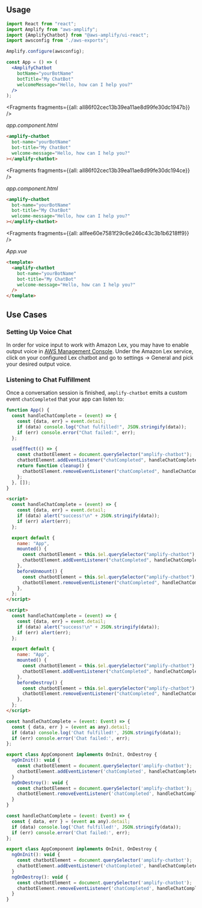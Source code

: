 ## Usage

<FilterContent framework="react">

```jsx
import React from "react";
import Amplify from "aws-amplify";
import {AmplifyChatbot} from "@aws-amplify/ui-react";
import awsconfig from "./aws-exports";

Amplify.configure(awsconfig);

const App = () => (
  <AmplifyChatbot
    botName="yourBotName"
    botTitle="My ChatBot"
    welcomeMessage="Hello, how can I help you?"
  />
);
```

</FilterContent>

<FilterContent framework="angular">




<Fragments fragments={{all: all86f02cec13b39ea11ae8d99fe30dc1947b}} />

_app.component.html_

```html
<amplify-chatbot
  bot-name="yourBotName"
  bot-title="My ChatBot"
  welcome-message="Hello, how can I help you?"
></amplify-chatbot>
```

</FilterContent>

<FilterContent framework="ionic">




<Fragments fragments={{all: all86f02cec13b39ea11ae8d99fe30dc194ce}} />

_app.component.html_

```html
<amplify-chatbot
  bot-name="yourBotName"
  bot-title="My ChatBot"
  welcome-message="Hello, how can I help you?"
></amplify-chatbot>
```

</FilterContent>

<FilterContent framework="vue">




<Fragments fragments={{all: allfee60e7581f29c6e246c43c3b1b6218ff9}} />

_App.vue_

```html
<template>
  <amplify-chatbot
    bot-name="yourBotName"
    bot-title="My ChatBot"
    welcome-message="Hello, how can I help you?"
  />
</template>
```

</FilterContent>

<ui-component-props tag="amplify-chatbot" prop-type="attr" use-table-headers></ui-component-props>

## Use Cases

### Setting Up Voice Chat

In order for voice input to work with Amazon Lex, you may have to enable output voice in [AWS Management Console](https://console.aws.amazon.com/console/home). Under the Amazon Lex service, click on your configured Lex chatbot and go to settings -> General and pick your desired output voice.

### Listening to Chat Fulfillment

Once a conversation session is finished, `amplify-chatbot` emits a custom event `chatCompleted` that your app can listen to:

<FilterContent framework="react">

```js
function App() {
  const handleChatComplete = (event) => {
    const {data, err} = event.detail;
    if (data) console.log("Chat fulfilled!", JSON.stringify(data));
    if (err) console.error("Chat failed:", err);
  };

  useEffect(() => {
    const chatbotElement = document.querySelector("amplify-chatbot");
    chatbotElement.addEventListener("chatCompleted", handleChatComplete);
    return function cleanup() {
      chatbotElement.removeEventListener("chatCompleted", handleChatComplete);
    };
  }, []);
}
```

</FilterContent>

<FilterContent framework="vue">

<BlockSwitcher>
<CodeBlock name="Vue 3">

```html
<script>
  const handleChatComplete = (event) => {
    const {data, err} = event.detail;
    if (data) alert("success!\n" + JSON.stringify(data));
    if (err) alert(err);
  };

  export default {
    name: "App",
    mounted() {
      const chatbotElement = this.$el.querySelector("amplify-chatbot");
      chatbotElement.addEventListener("chatCompleted", handleChatComplete);
    },
    beforeUnmount() {
      const chatbotElement = this.$el.querySelector("amplify-chatbot");
      chatbotElement.removeEventListener("chatCompleted", handleChatComplete);
    },
  };
</script>
```

</CodeBlock>
<CodeBlock name="Vue 2">

```html
<script>
  const handleChatComplete = (event) => {
    const {data, err} = event.detail;
    if (data) alert("success!\n" + JSON.stringify(data));
    if (err) alert(err);
  };

  export default {
    name: "App",
    mounted() {
      const chatbotElement = this.$el.querySelector("amplify-chatbot");
      chatbotElement.addEventListener("chatCompleted", handleChatComplete);
    },
    beforeDestroy() {
      const chatbotElement = this.$el.querySelector("amplify-chatbot");
      chatbotElement.removeEventListener("chatCompleted", handleChatComplete);
    },
  };
</script>
```

</CodeBlock>

</FilterContent>

<FilterContent framework="angular">

```js
const handleChatComplete = (event: Event) => {
  const { data, err } = (event as any).detail;
  if (data) console.log('Chat fulfilled!', JSON.stringify(data));
  if (err) console.error('Chat failed:', err);
};

export class AppComponent implements OnInit, OnDestroy {
  ngOnInit(): void {
    const chatbotElement = document.querySelector('amplify-chatbot');
    chatbotElement.addEventListener('chatCompleted', handleChatComplete);
  }
  ngOnDestroy(): void {
    const chatbotElement = document.querySelector('amplify-chatbot');
    chatbotElement.removeEventListener('chatCompleted', handleChatComplete);
  }
}
```

</FilterContent>

<FilterContent framework="ionic">

```js
const handleChatComplete = (event: Event) => {
  const { data, err } = (event as any).detail;
  if (data) console.log('Chat fulfilled!', JSON.stringify(data));
  if (err) console.error('Chat failed:', err);
};

export class AppComponent implements OnInit, OnDestroy {
  ngOnInit(): void {
    const chatbotElement = document.querySelector('amplify-chatbot');
    chatbotElement.addEventListener('chatCompleted', handleChatComplete);
  }
  ngOnDestroy(): void {
    const chatbotElement = document.querySelector('amplify-chatbot');
    chatbotElement.removeEventListener('chatCompleted', handleChatComplete);
  }
}
```

</FilterContent>
